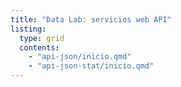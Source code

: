 ```yaml
---
title: "Data Lab: servicios web API"
listing:
  type: grid
  contents:
    - "api-json/inicio.qmd"
    - "api-json-stat/inicio.qmd"
---
```



